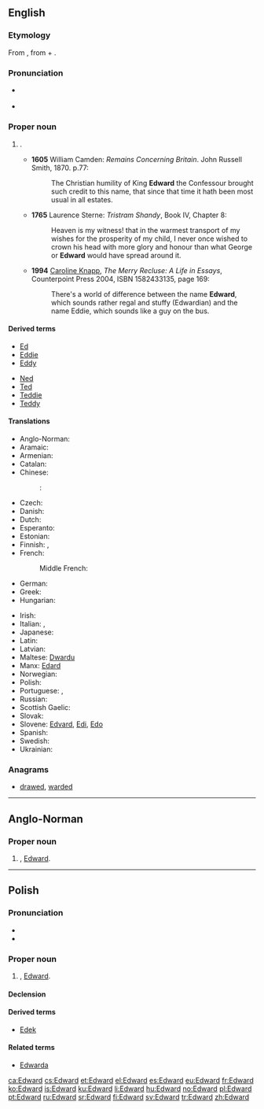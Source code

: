 ==English==
{{wikipedia}}

===Etymology===
From {{etyl|ang}} {{term|Eadweard|Ēadweard|lang=ang}}, from {{term|ead|eād|rich|lang=ang}} + {{term|weard||guard|lang=ang}}.

===Pronunciation===
* {{a|RP}} {{IPA|/ˈedwəd/}}
* {{hyphenation|ed|ward}}

===Proper noun===
{{en-proper noun}}

# {{given name|male|from=Old English}}.
#* '''1605''' William Camden: ''Remains Concerning Britain''. John Russell Smith, 1870. p.77:
#*: The Christian humility of King '''Edward''' the Confessour brought such credit to this name, that since that time it hath been most usual in all estates.
#* '''1765''' Laurence Sterne: ''Tristram Shandy'', Book IV, Chapter 8:
#*: Heaven is my witness! that in the warmest transport of my wishes for the prosperity of my child, I never once wished to crown his head with more glory and honour than what George or '''Edward''' would have spread around it.
#* '''1994''' [[w:Caroline Knapp|Caroline Knapp]], ''The Merry Recluse: A Life in Essays'', Counterpoint Press 2004, ISBN 1582433135, page 169:
#*: There's a world of difference between the name '''Edward''', which sounds rather regal and stuffy (Edwardian) and the name Eddie, which sounds like a guy on the bus.

====Derived terms====
{{der-top|terms derived from ''Edward''}}
* [[Ed]]
* [[Eddie]]
* [[Eddy]]
{{der-mid}}
* [[Ned]]
* [[Ted]]
* [[Teddie]]
* [[Teddy]]
{{der-bottom}}

====Translations====
{{trans-top|male given name}}
* Anglo-Norman: {{tø|xno|Edward}}
* Aramaic: {{tø|arc|ܐܕܘܪܕ|m|tr=ʔedwa:rd|sc=Hebr}}
* Armenian: {{t-|hy|Էդվարդ|tr=Ēdvard}}
* Catalan: {{t-|ca|Eduard}}
* Chinese:
*: {{ttbc|cmn}}: {{t|cmn|愛德華|tr=Aidéhuá}}
* Czech: {{t-|cs|Edvard|m}}
* Danish: {{t-|da|Edvard}}
* Dutch: {{t-|nl|Edward}}
* Esperanto: {{t-|eo|Eduardo}}
* Estonian: {{t-|et|Eduard}}
* Finnish: {{t-|fi|Edvard}}, {{t+|fi|Eetu}}
* French: {{t+|fr|Édouard}}
*: Middle French: {{tø|frm|Edouard}}
* German: {{t+|de|Eduard}}
* Greek: {{t+|el|Εδουάρδος|m|tr=Edouárdos}}
* Hungarian: {{t-|hu|Edvárd}}
{{trans-mid}}
* Irish: {{t-|ga|Éadbhard}}
* Italian: {{t+|it|Edoardo}}, {{t+|it|Eduardo}}
* Japanese: {{t-|ja|エドワード|tr=Edowādo}}
* Latin: {{t-|la|Eduardus}}
* Latvian: {{t-|lv|Eduards}}
* Maltese: [[Dwardu]]
* Manx: [[Edard]]
* Norwegian: {{t+|no|Edvard}}
* Polish: {{t+|pl|Edward|m}}
* Portuguese: {{t+|pt|Eduardo}}, {{t-|pt|Duarte}}
* Russian: {{t+|ru|Эдуард|tr=Èdouard|sc=Cyrl}}
* Scottish Gaelic: {{t-|gd|Eideard}}
* Slovak: {{t-|sk|Eduard}}
* Slovene: [[Edvard]], [[Edi]], [[Edo]]
* Spanish: {{t+|es|Eduardo}}
* Swedish: {{t+|sv|Edvard}}
* Ukrainian: {{t-|uk|Едуард|tr=Edouard |sc=Cyrl}}
{{trans-bottom}}

===Anagrams===
* [[drawed#English|drawed]], [[warded#English|warded]]

----

==Anglo-Norman==

===Proper noun===
{{xno-proper noun|m}}

# {{given name|male|lang=xno}}, [[#English|Edward]].

----

==Polish==

===Pronunciation===
* {{IPA|/ˈɛd̪vart̪/|lang=pl}}
* {{audio|Pl-Edward.ogg|Audio}}

===Proper noun===
{{head|pl|proper noun|g=m}}

# {{given name|male|lang=pl}}, [[#English|Edward]].

====Declension====
{{pl-decl-noun
|Edward|Edwardowie
|Edwarda|Edwardów
|Edwardowi|Edwardom
|Edwarda|Edwardów
|Edwardem|Edwardami
|Edwardzie|Edwardach
|Edwardzie|Edwardowie
}}

====Derived terms====
* [[Edek]]

====Related terms====
* [[Edwarda]] {{f}}

[[ca:Edward]]
[[cs:Edward]]
[[et:Edward]]
[[el:Edward]]
[[es:Edward]]
[[eu:Edward]]
[[fr:Edward]]
[[ko:Edward]]
[[is:Edward]]
[[ku:Edward]]
[[li:Edward]]
[[hu:Edward]]
[[no:Edward]]
[[pl:Edward]]
[[pt:Edward]]
[[ru:Edward]]
[[sr:Edward]]
[[fi:Edward]]
[[sv:Edward]]
[[tr:Edward]]
[[zh:Edward]]